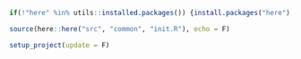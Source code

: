 ```r
if(!"here" %in% utils::installed.packages()) {install.packages("here"); library(here)}

source(here::here("src", "common", "init.R"), echo = F)

setup_project(update = F)
```
